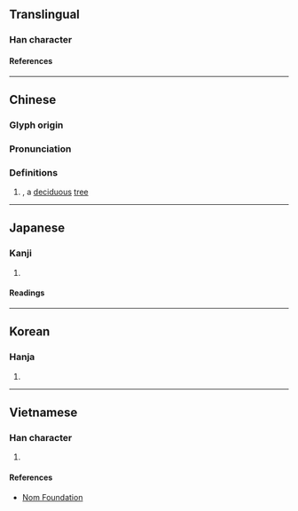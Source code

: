 {{character info}}
==Translingual==

===Han character===
{{Han char|rn=75|rad=木|as=09|sn=13|four=49980|canj=DHDF|ids=⿰木秋}}

====References====
{{Han ref|kx=0542.070|dkj=15186|dj=0930.020|hdz=21251.010|uh=6978}}

----

==Chinese==
{{zh-forms}}

===Glyph origin===
{{Han etym}}

===Pronunciation===
{{zh-pron
|m=qiū
|c=cau1
|mc=y
|oc=y
|ma=
|cat=n
}}

===Definitions===
{{zh-hanzi}}

# {{taxlink|Mallotus japonicus|species|noshow=1}}, a [[deciduous]] [[tree]]
#: {{zh-syn|檟}}

----

==Japanese==

===Kanji===
{{ja-kanji|grade=|rs=木09}}

# {{rfdef|ja|sort=木09}}

====Readings====
{{ja-readings
|goon=しゅ<しゆ
|kanon=しゅう<しう
|kun=きささげ-, ひさぎ-
}}

----

==Korean==

===Hanja===
{{ko-hanja|추}}

# {{rfdef|ko|sort=木09}}

----

==Vietnamese==

===Han character===
{{vi-readings|rs=木09|reading=thu}}

# {{rfdef|vi|sort=木09}}

====References====
* [http://nomfoundation.org/common/nom_details.php?codepoint=6978 Nom Foundation]